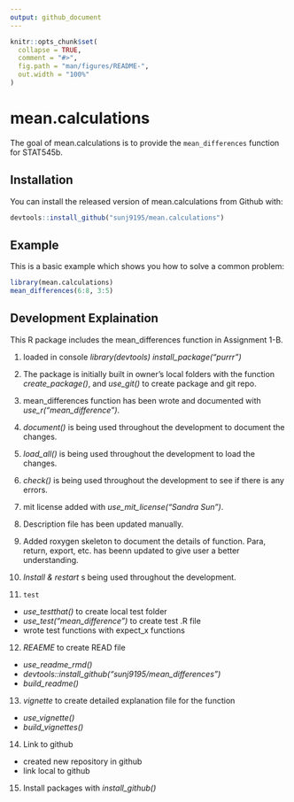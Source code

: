 ```yaml
---
output: github_document
---
```


<!-- README.md is generated from README.Rmd. Please edit that file -->

```r
knitr::opts_chunk$set(
  collapse = TRUE,
  comment = "#>",
  fig.path = "man/figures/README-",
  out.width = "100%"
)
```

# mean.calculations

<!-- badges: start -->
<!-- badges: end -->

The goal of mean.calculations is to provide the `mean_differences` function for STAT545b.

## Installation

You can install the released version of mean.calculations from Github with:

``` r
devtools::install_github("sunj9195/mean.calculations")
```

## Example

This is a basic example which shows you how to solve a common problem:

```r
library(mean.calculations)
mean_differences(6:8, 3:5)
```

## Development Explaination

This R package includes the mean_differences function in Assignment 1-B. 

1. loaded in console
*library(devtools)* 
*install_package("purrr")*

2. The package is initially built in owner's local folders with the function *create_package()*, and *use_git()* to create package and git repo. 

3. mean_differences function has been wrote and documented with *use_r("mean_difference")*. 

4. *document()* is being used throughout the development to document the changes. 

5. *load_all()* is being used throughout the development to load the changes. 

6. *check()* is being used throughout the development to see if there is any errors. 

7. mit license added with *use_mit_license(“Sandra Sun”)*. 

8. Description file has been updated manually. 

9. Added roxygen skeleton to document the details of function. Para, return, export, etc. has beenn updated to give user a better understanding. 

10. *Install & restart* s being used throughout the development.

11. ```test```
  * *use_testthat()* to create local test folder
  * *use_test("mean_difference")* to create test .R file
  * wrote test functions with expect_x functions
12. *REAEME* to create READ file
  * *use_readme_rmd()*
  * *devtools::install_github("sunj9195/mean_differences")*
  * *build_readme()*
13. *vignette* to create detailed explanation file for the function
  * *use_vignette()*
  * *build_vignettes()*
14. Link to github
  * created new repository in github
  * link local to github
15. Install packages with *install_github()*












